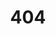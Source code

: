 ---
title: '404'
template: splash
editUrl: false
layout: ../../layouts/Base.astro
hero:
    title: '404'
    tagline: ページが見つかりませんでした。URLを確認するか、検索バーを使用してみてください。
    image:
        light: ../../assets/logs404.light.svg
        dark: ../../assets/logs404.dark.svg
---